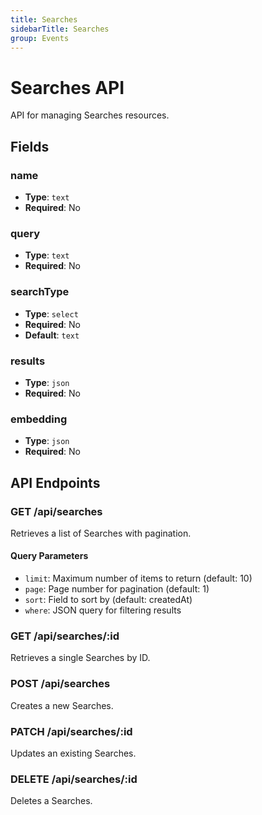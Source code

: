 ```yaml
---
title: Searches
sidebarTitle: Searches
group: Events
---
```


# Searches API

API for managing Searches resources.

## Fields

### name

- **Type**: `text`
- **Required**: No




### query

- **Type**: `text`
- **Required**: No




### searchType

- **Type**: `select`
- **Required**: No
- **Default**: `text`



### results

- **Type**: `json`
- **Required**: No




### embedding

- **Type**: `json`
- **Required**: No





## API Endpoints

### GET /api/searches
Retrieves a list of Searches with pagination.

#### Query Parameters
- `limit`: Maximum number of items to return (default: 10)
- `page`: Page number for pagination (default: 1)
- `sort`: Field to sort by (default: createdAt)
- `where`: JSON query for filtering results

### GET /api/searches/:id
Retrieves a single Searches by ID.

### POST /api/searches
Creates a new Searches.

### PATCH /api/searches/:id
Updates an existing Searches.

### DELETE /api/searches/:id
Deletes a Searches.

